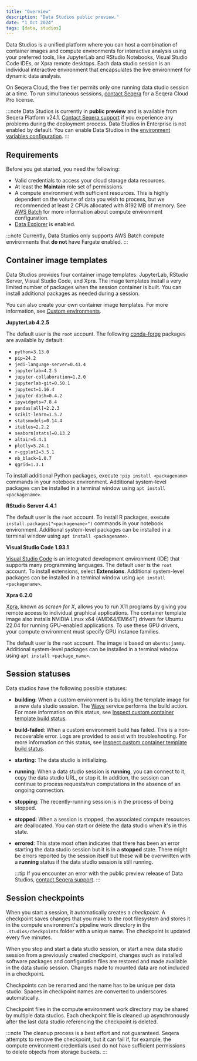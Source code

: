 ```yaml
---
title: "Overview"
description: "Data Studios public preview."
date: "1 Oct 2024"
tags: [data, studios]
---
```


Data Studios is a unified platform where you can host a combination of container images and compute environments for interactive analysis using your preferred tools, like JupyterLab and RStudio Notebooks, Visual Studio Code IDEs, or Xpra remote desktops. Each data studio session is an individual interactive environment that encapsulates the live environment for dynamic data analysis.

On Seqera Cloud, the free tier permits only one running data studio session at a time. To run simultaneous sessions, [contact Seqera][contact] for a Seqera Cloud Pro license.

:::note
Data Studios is currently in **public preview** and is available from Seqera Platform v24.1. [Contact Seqera support](https://support.seqera.io) if you experience any problems during the deployment process. Data Studios in Enterprise is not enabled by default. You can enable Data Studios in the [environment variables configuration](../enterprise/data-studios.mdx).
:::

## Requirements

Before you get started, you need the following:

- Valid credentials to access your cloud storage data resources.
- At least the **Maintain** role set of permissions.
- A compute environment with sufficient resources. This is highly dependent on the volume of data you wish to process, but we recommended at least 2 CPUs allocated with 8192 MB of memory. See [AWS Batch](../compute-envs/aws-batch.mdx) for more information about compute environment configuration.
- [Data Explorer](../data/data-explorer.mdx) is enabled.

:::note
Currently, Data Studios only supports AWS Batch compute environments that **do not** have Fargate enabled.
:::

## Container image templates

Data Studios provides four container image templates: JupyterLab, RStudio Server, Visual Studio Code, and Xpra. The image templates install a very limited number of packages when the session container is built. You can install additional packages as needed during a session.

You can also create your own container image templates. For more information, see [Custom environments][custom-envs].

**JupyterLab 4.2.5**

The default user is the `root` account. The following [conda-forge](https://conda-forge.org/) packages are available by default:

- `python=3.13.0`
- `pip=24.2`
- `jedi-language-server=0.41.4`
- `jupyterlab=4.2.5`
- `jupyter-collaboration=1.2.0`
- `jupyterlab-git=0.50.1`
- `jupytext=1.16.4`
- `jupyter-dash=0.4.2`
- `ipywidgets=7.8.4`
- `pandas[all]=2.2.3`
- `scikit-learn=1.5.2`
- `statsmodels=0.14.4`
- `itables=2.2.2`
- `seaborn[stats]=0.13.2`
- `altair=5.4.1`
- `plotly=5.24.1`
- `r-ggplot2=3.5.1`
- `nb_black=1.0.7`
- `qgrid=1.3.1`

To install additional Python packages, execute `!pip install <packagename>` commands in your notebook environment. Additional system-level packages can be installed in a terminal window using `apt install <packagename>`.

**RStudio Server 4.4.1**

The default user is the `root` account. To install R packages, execute `install.packages("<packagename>")` commands in your notebook environment. Additional system-level packages can be installed in a terminal window using `apt install <packagename>`.

**Visual Studio Code 1.93.1**

[Visual Studio Code][vsc] is an integrated development environment (IDE) that supports many programming languages. The default user is the `root` account. To install extensions, select **Extensions**. Additional system-level packages can be installed in a terminal window using `apt install <packagename>`.

**Xpra 6.2.0**

[Xpra](https://github.com/Xpra-org/xpra), known as _screen for X_, allows you to run X11 programs by giving you remote access to individual graphical applications. The container template image also installs NVIDIA Linux x64 (AMD64/EM64T) drivers for Ubuntu 22.04 for running GPU-enabled applications. To use these GPU drivers, your compute environment must specify GPU instance families.

The default user is the `root` account. The image is based on `ubuntu:jammy`. Additional system-level packages can be installed in a terminal window using `apt install <package_name>`.

## Session statuses

Data studios have the following possible statuses:

- **building**: When a custom environment is building the template image for a new data studio session. The [Wave] service performs the build action. For more information on this status, see [Inspect custom container template build status][build-status].
- **build-failed**:  When a custom environment build has failed. This is a non-recoverable error. Logs are provided to assist with troubleshooting. For more information on this status, see [Inspect custom container template build status][build-status].
- **starting**: The data studio is initializing.
- **running**: When a data studio session is **running**, you can connect to it, copy the data studio URL, or stop it. In addition, the session can continue to process requests/run computations in the absence of an ongoing connection.
- **stopping**: The recently-running session is in the process of being stopped.
- **stopped**: When a session is stopped, the associated compute resources are deallocated. You can start or delete the data studio when it's in this state.
- **errored**: This state most often indicates that there has been an error starting the data studio session but it is in a **stopped** state. There might be errors reported by the session itself but these will be overwritten with a **running** status if the data studio session is still running.

  :::tip
  If you encounter an error with the public preview release of Data Studios, [contact Seqera support][contact].
  :::

## Session checkpoints

When you start a session, it automatically creates a *checkpoint*. A checkpoint saves changes that you make to the root filesystem and stores it in the compute environment's pipeline work directory in the `.studios/checkpoints` folder with a unique name. The checkpoint is updated every five minutes.

When you stop and start a data studio session, or start a new data studio session from a previously created checkpoint, changes such as installed software packages and configuration files are restored and made available in the data studio session. Changes made to mounted data are not included in a checkpoint.

Checkpoints can be renamed and the name has to be unique per data studio. Spaces in checkpoint names are converted to underscores automatically.

Checkpoint files in the compute environment work directory may be shared by multiple data studios. Each checkpoint file is cleaned up asynchronously after the last data studio referencing the checkpoint is deleted.

:::note
The cleanup process is a best effort and not guaranteed. Seqera attempts to remove the checkpoint, but it can fail if, for example, the compute environment credentials used do not have sufficient permissions to delete objects from storage buckets.
:::


<!-- links -->
[contact]: https://support.seqera.io/
[vsc]: https://code.visualstudio.com/
[Wave]: https://seqera.io/wave/

[custom-envs]: ./custom-envs.mdx
[build-status]: ./custom-envs.mdx#build-status
